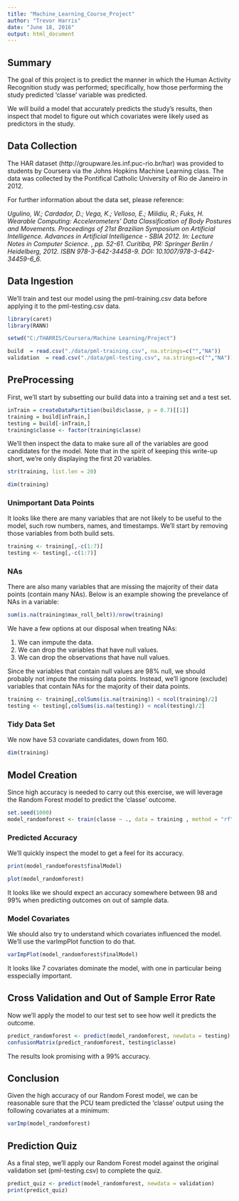 ```yaml
---
title: "Machine_Learning_Course_Project"
author: "Trevor Harris"
date: "June 18, 2016"
output: html_document
---
```


## Summary

The goal of this project is to predict the manner in which the Human Activity Recognition study was performed; specifically, how those performing the study predicted  'classe' variable was predicted.

We will build a model that accurately predicts the study's results, then inspect that model to figure out which covariates were likely used as predictors in the study. 

## Data Collection

The HAR dataset (http://groupware.les.inf.puc-rio.br/har) was provided to students by Coursera via the Johns Hopkins Machine Learning class.  The data was collected by the Pontifical Catholic University of Rio de Janeiro in 2012.

For further information about the data set, please reference:

_Ugulino, W.; Cardador, D.; Vega, K.; Velloso, E.; Milidiu, R.; Fuks, H. Wearable Computing: Accelerometers' Data Classification of Body Postures and Movements. Proceedings of 21st Brazilian Symposium on Artificial Intelligence. Advances in Artificial Intelligence - SBIA 2012. In: Lecture Notes in Computer Science. , pp. 52-61. Curitiba, PR: Springer Berlin / Heidelberg, 2012. ISBN 978-3-642-34458-9. DOI: 10.1007/978-3-642-34459-6_6._ 

## Data Ingestion

We'll train and test our model using the pml-training.csv data before applying it to the pml-testing.csv data.

```r
library(caret)
library(RANN)

setwd("C:/THARRIS/Coursera/Machine Learning/Project")

build  = read.csv("./data/pml-training.csv", na.strings=c("","NA"))
validation  = read.csv("./data/pml-testing.csv", na.strings=c("","NA"))
```

## PreProcessing

First, we'll start by subsetting our build data into a training set and a test set.

```r
inTrain = createDataPartition(build$classe, p = 0.7)[[1]]
training = build[inTrain,]
testing = build[-inTrain,]
training$classe <- factor(training$classe)
```

We'll then inspect the data to make sure all of the variables are good candidates for the model.  Note that in the spirit of keeping this write-up short, we're only displaying the first 20 variables.

```r
str(training, list.len = 20)
```

```r
dim(training)
```

### Unimportant Data Points

It looks like there are many variables that are not likely to be useful to the model, such row numbers, names, and timestamps.  We'll start by removing those variables from both build sets.

```r
training <- training[,-c(1:7)]
testing <- testing[,-c(1:7)]
```

### NAs

There are also many variables that are missing the majority of their data points (contain many NAs).  Below is an example showing the prevelance of NAs in a variable:

```r
sum(is.na(training$max_roll_belt))/nrow(training)
```

We have a few options at our disposal when treating NAs: 

1. We can inmpute the data.
2. We can drop the variables that have null values.
3. We can drop the observations that have null values.

Since the variables that contain null values are 98% null, we should probably not impute the missing data points.  Instead, we'll ignore (exclude) variables that contain NAs for the majority of their data points. 

```r
training <- training[,colSums(is.na(training)) < ncol(training)/2]
testing <- testing[,colSums(is.na(testing)) < ncol(testing)/2]
```

### Tidy Data Set

We now have 53 covariate candidates, down from 160.

```r
dim(training)
```

## Model Creation

Since high accuracy is needed to carry out this exercise, we will leverage the Random Forest model to predict the 'classe' outcome.

```r
set.seed(1000)
model_randomforest <- train(classe ~ ., data = training , method = "rf", prox = TRUE)
```

### Predicted Accuracy

We'll quickly inspect the model to get a feel for its accuracy.

```r
print(model_randomforest$finalModel)
```

```r
plot(model_randomforest)
```

It looks like we should expect an accuracy somewhere between 98 and 99% when predicting outcomes on out of sample data.

### Model Covariates

We should also try to understand which covariates influenced the model.  We'll use the varImpPlot function to do that.

```r
varImpPlot(model_randomforest$finalModel)
```

It looks like 7 covariates dominate the model, with one in particular being esspecially important.

## Cross Validation and Out of Sample Error Rate

Now we'll apply the model to our test set to see how well it predicts the outcome.

```r
predict_randomforest <- predict(model_randomforest, newdata = testing)
confusionMatrix(predict_randomforest, testing$classe)
```

The results look promising with a 99% accuracy.

## Conclusion

Given the high accuracy of our Random Forest model, we can be reasonable sure that the PCU team predicted the 'classe' output using the following covariates at a minimum:

```r
varImp(model_randomforest)
```

## Prediction Quiz

As a final step, we'll apply our Random Forest model against the original validation set (pml-testing.csv) to complete the quiz.

```r
predict_quiz <- predict(model_randomforest, newdata = validation)
print(predict_quiz)
```
